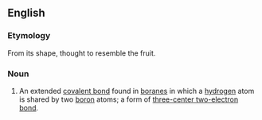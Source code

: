 ==English==

===Etymology===
From its shape, thought to resemble the fruit.

===Noun===
{{wikipedia}}
{{en-noun}}

# {{lb|en|informal|inorganic chemistry}} An extended [[covalent bond]] found in [[borane]]s in which a [[hydrogen]] atom is shared by two [[boron]] atoms; a form of [[three-center two-electron bond]].